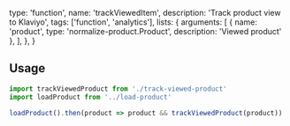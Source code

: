   type: 'function',
  name: 'trackViewedItem',
  description: 'Track product view to Klaviyo',
  tags: ['function', 'analytics'],
  lists: {
    arguments: [
      { name: 'product', type: 'normalize-product.Product', description: 'Viewed product' },
    ],
  },
}

## Usage

```js
import trackViewedProduct from './track-viewed-product'
import loadProduct from '../load-product'

loadProduct().then(product => product && trackViewedProduct(product))
```
